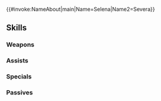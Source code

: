 {{#invoke:NameAbout|main|Name=Selena|Name2=Severa}}{{HeroPage Tabs}}
{{Hero Infobox
|Name=Selena
|Title=Cutting Wit
|GrowthModifier=None
|WeaponType=Red Sword
|Origin=Fire Emblem Fates
|Gender=Female
|MoveType=Infantry
|actorEN=Julie Ann Taylor
|actorJP=世戸さおり
|artist=ザザ
|resplendentArtist=加川壱互
|releaseDate=February 2, 2017
|poolDate=February 2, 2017
|randomStartTime=2017-02-02T07:00:00Z
|poolRarities=3,4
|TagID=ルーナ
|InternalID=20
|cv1=11
|cv2=500600
|description=A mysterious woman devoted to service. One of Camilla's retainers. Snarky. Appears in Fire Emblem Fates.
|Properties=resplendent,embla
|resplendentStartTime=2024-03-10T07:00:00Z
|resplendentEndTime=2024-03-25T06:59:59Z
}}
{{Stats Page
|Lv1HP=18|Lv1ATK=6|Lv1SPD=9|Lv1DEF=8|Lv1RES=6
|GRHP=45|GRATK=45|GRSPD=60|GRDEF=55|GRRES=50
}}
==Skills==
===Weapons===
{{Weapons Table
|weapon1=Iron Sword
|weapon1Default=1
|weapon1Unlock=1
|weapon2=Steel Sword
|weapon2Default=3
|weapon2Unlock=2
|weapon3=Armorslayer
|weapon3Default=4
|weapon3Unlock=3
|weapon4=Armorslayer+
|weapon4Default=5
|weapon4Unlock=5
|weapon5=Selena's Blade
|weapon5Default=
|weapon5Unlock=5
}}
===Assists===
{{Assists Table
|assist1=Reposition
|assist1Default=4
|assist1Unlock=3
}}
===Specials===
{{Specials Table}}
===Passives===
{{Passives Table
|passiveA1=Triangle Adept 1
|passiveA2=Triangle Adept 2
|passiveA3=Triangle Adept 3
|passiveA1Unlock=3
|passiveA2Unlock=4
|passiveA3Unlock=5
|passiveC1=Threaten Spd 1
|passiveC2=Threaten Spd 2
|passiveC3=Threaten Spd 3
|passiveC1Unlock=1
|passiveC2Unlock=2
|passiveC3Unlock=4
}}
{{Heroes Navbox}}